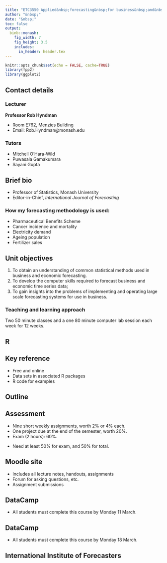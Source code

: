 ```yaml
---
title: "ETC3550 Applied&nbsp;forecasting&nbsp;for business&nbsp;and&nbsp;economics"
author: "&nbsp;"
date: "&nbsp;"
toc: false
output:
  binb::monash:
    fig_width: 7
    fig_height: 3.5
    includes:
      in_header: header.tex
---
```



```r
knitr::opts_chunk$set(echo = FALSE, cache=TRUE)
library(fpp2)
library(ggplot2)
```

## Contact details

### Lecturer

**Professor Rob Hyndman**

  - Room E762, Menzies Building
  - Email: Rob.Hyndman@monash.edu

### Tutors

 * Mitchell O'Hara-Wild
 * Puwasala Gamakumara
 * Sayani Gupta

## Brief bio

  - Professor of Statistics, Monash University
  - Editor-in-Chief, *International Journal of Forecasting*

### How my forecasting methodology is used:
   - Pharmaceutical Benefits Scheme
   - Cancer incidence and mortality
   - Electricity demand
   - Ageing population
   - Fertilizer sales

\begin{textblock}{5.9}(6.6,8.2)\begin{alertblock}{}\Large robjhyndman.com\end{alertblock}\end{textblock}

## Unit objectives

  1. To obtain an understanding of common statistical methods used in business and economic forecasting.
  2. To develop the computer skills required to forecast business and economic time series data;
  3. To gain insights into the problems of implementing and operating large scale forecasting systems for use in business.

### Teaching and learning approach

Two 50 minute classes and a one 80 minute computer lab session each week for 12 weeks.

## R

\placefig{.4}{1.2}{width=6cm}{Rlogo}

\placefig{7}{3.5}{width=5.5cm}{RStudio-Ball}
\begin{textblock}{5.5}(7,3)\centerline{\structure{RStudio}}\end{textblock}

## Key reference

\begin{block}{}\bf
\hangafter=1\hangindent=.3cm
 {Hyndman, R.~J. \& Athanasopoulos, G. (2019) \emph{Forecasting: principles and practice}, 3rd edition}
\end{block}\pause
\begin{alertblock}{}\Large
\centerline{\bf OTexts.org/fpp3/}
\end{alertblock}

\pause

  * Free and online
  * Data sets in associated R packages
  * R code for examples

## Outline

\hbox{\hspace*{-0.5cm}\begin{tabular}{rp{8cm}l}
\toprule
\textbf{Week} & \textbf{Topic}                        & \textbf{Chapter} \\
\midrule
1             & Introduction to forecasting and R     & 1 \\
2             & Introduction to forecasting and R     & 2\\
3             & Time series graphics \& decomposition & 3,6\\
4--5          & Exponential smoothing                 & 7  \\
6--8          & Forecasting with ARIMA models         & 8 \\
9--10         & Multiple regression and forecasting   & 5 \\
11            & Dynamic regression                    & 9 \\
12            & Advanced methods                      & 11\\
\bottomrule
\end{tabular}}

## Assessment

  - Nine short weekly assignments, worth 2% or 4% each.
  - One project due at the end of the semester, worth 20%.
  - Exam (2 hours): 60%.

\pause

\begin{block}{}\small\centering
\begin{tabular}{lll}
	\toprule
	  \textbf{Task}  & \textbf{Due Date}     & \textbf{Value} \\
  \midrule
    Assignments    & Mon 11:59pm each week & 2 or 4\% each\\
	  Project        & Fri 31 May            & 20\%           \\
	  Final exam     & Official exam period  & 60\%           \\
  \bottomrule
\end{tabular}
\end{block}

\pause

  - Need at least 50\% for exam, and 50\% for total.

## Moodle site

  - Includes all lecture notes, handouts, assignments
  - Forum for asking questions, etc.
  - Assignment submissions

## DataCamp

\centerline{\includegraphics[width=12.8cm]{DataCampIntroR}}

 * All students must complete this course by Monday 11 March.

## DataCamp

\centerline{\includegraphics[width=13cm]{DataCampTidyverse}}

 * All students must complete this course by Monday 18 March.

## International Institute of Forecasters

\placefig{1}{2}{width=4cm}{iifLOGO2}

\begin{textblock}{8}(4,6)
  \begin{block}{}
  \begin{itemize}
  \item The IIF provides a prize to the top student in this subject each year.
  \item US\$100 plus one year membership.
  \end{itemize}
  \end{block}
\end{textblock}


